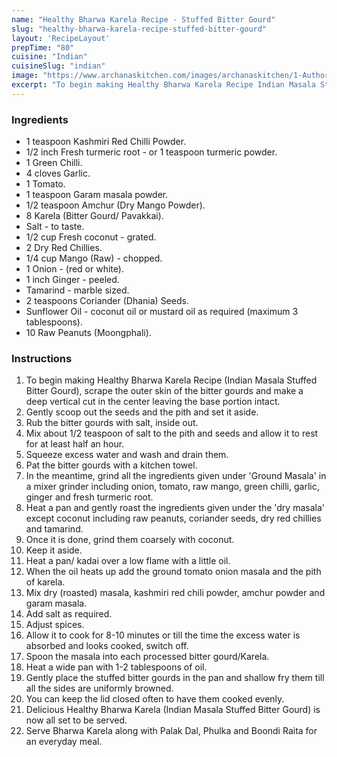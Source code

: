 ---
name: "Healthy Bharwa Karela Recipe - Stuffed Bitter Gourd"
slug: "healthy-bharwa-karela-recipe-stuffed-bitter-gourd"
layout: 'RecipeLayout'
prepTime: "80"
cuisine: "Indian"
cuisineSlug: "indian"
image: "https://www.archanaskitchen.com/images/archanaskitchen/1-Author/Uma_Raghuraman/Bharwan_Karela__Indian_Masala_Stuffed_Bittergourd.jpg"
excerpt: "To begin making Healthy Bharwa Karela Recipe Indian Masala Stuffed Bitter Gourd, scrape the outer skin of the bitter gourds and make a deep vertical cut in the center leaving the base portion intact"
---

### Ingredients

- 1 teaspoon Kashmiri Red Chilli Powder.
- 1/2 inch Fresh turmeric root - or 1 teaspoon turmeric powder.
- 1 Green Chilli.
- 4 cloves Garlic.
- 1 Tomato.
- 1 teaspoon Garam masala powder.
- 1/2 teaspoon Amchur (Dry Mango Powder).
- 8 Karela (Bitter Gourd/ Pavakkai).
- Salt - to taste.
- 1/2 cup Fresh coconut - grated.
- 2 Dry Red Chillies.
- 1/4 cup Mango (Raw) - chopped.
- 1 Onion - (red or white).
- 1 inch Ginger - peeled.
- Tamarind - marble sized.
- 2 teaspoons Coriander (Dhania) Seeds.
- Sunflower Oil - coconut oil or mustard oil as required (maximum 3 tablespoons).
- 10 Raw Peanuts (Moongphali).

### Instructions

1. To begin making Healthy Bharwa Karela Recipe (Indian Masala Stuffed Bitter Gourd), scrape the outer skin of the bitter gourds and make a deep vertical cut in the center leaving the base portion intact.
1. Gently scoop out the seeds and the pith and set it aside.
1. Rub the bitter gourds with salt, inside out.
1. Mix about 1/2 teaspoon of salt to the pith and seeds and allow it to rest for at least half an hour.
1. Squeeze excess water and wash and drain them.
1. Pat the bitter gourds with a kitchen towel.
1. In the meantime, grind all the ingredients given under 'Ground Masala' in a mixer grinder including onion, tomato, raw mango, green chilli, garlic, ginger and fresh turmeric root.
1. Heat a pan and gently roast the ingredients given under the 'dry masala' except coconut including raw peanuts, coriander seeds, dry red chillies and tamarind.
1. Once it is done, grind them coarsely with coconut.
1. Keep it aside.
1. Heat a pan/ kadai over a low flame with a little oil.
1. When the oil heats up add the ground tomato onion masala and the pith of karela.
1. Mix dry (roasted) masala, kashmiri red chili powder, amchur powder and garam masala.
1. Add salt as required.
1. Adjust spices.
1. Allow it to cook for 8-10 minutes or till the time the excess water is absorbed and looks cooked, switch off.
1. Spoon the masala into each processed bitter gourd/Karela.
1. Heat a wide pan with 1-2 tablespoons of oil.
1. Gently place the stuffed bitter gourds in the pan and shallow fry them till all the sides are uniformly browned.
1. You can keep the lid closed often to have them cooked evenly.
1. Delicious Healthy Bharwa Karela (Indian Masala Stuffed Bitter Gourd) is now all set to be served.
1. Serve Bharwa Karela along with Palak Dal, Phulka and Boondi Raita for an everyday meal.
